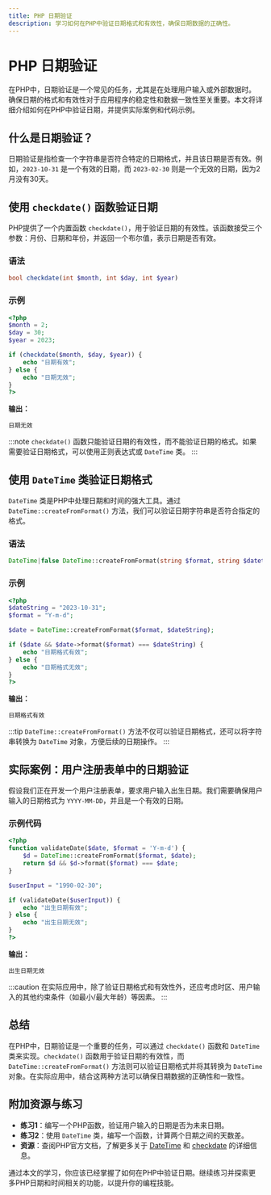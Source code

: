 ```yaml
---
title: PHP 日期验证
description: 学习如何在PHP中验证日期格式和有效性，确保日期数据的正确性。
---
```


# PHP 日期验证

在PHP中，日期验证是一个常见的任务，尤其是在处理用户输入或外部数据时。确保日期的格式和有效性对于应用程序的稳定性和数据一致性至关重要。本文将详细介绍如何在PHP中验证日期，并提供实际案例和代码示例。

## 什么是日期验证？

日期验证是指检查一个字符串是否符合特定的日期格式，并且该日期是否有效。例如，`2023-10-31` 是一个有效的日期，而 `2023-02-30` 则是一个无效的日期，因为2月没有30天。

## 使用 `checkdate()` 函数验证日期

PHP提供了一个内置函数 `checkdate()`，用于验证日期的有效性。该函数接受三个参数：月份、日期和年份，并返回一个布尔值，表示日期是否有效。

### 语法

```php
bool checkdate(int $month, int $day, int $year)
```

### 示例

```php
<?php
$month = 2;
$day = 30;
$year = 2023;

if (checkdate($month, $day, $year)) {
    echo "日期有效";
} else {
    echo "日期无效";
}
?>
```

**输出：**

```
日期无效
```

:::note
`checkdate()` 函数只能验证日期的有效性，而不能验证日期的格式。如果需要验证日期格式，可以使用正则表达式或 `DateTime` 类。
:::

## 使用 `DateTime` 类验证日期格式

`DateTime` 类是PHP中处理日期和时间的强大工具。通过 `DateTime::createFromFormat()` 方法，我们可以验证日期字符串是否符合指定的格式。

### 语法

```php
DateTime|false DateTime::createFromFormat(string $format, string $datetime)
```

### 示例

```php
<?php
$dateString = "2023-10-31";
$format = "Y-m-d";

$date = DateTime::createFromFormat($format, $dateString);

if ($date && $date->format($format) === $dateString) {
    echo "日期格式有效";
} else {
    echo "日期格式无效";
}
?>
```

**输出：**

```
日期格式有效
```

:::tip
`DateTime::createFromFormat()` 方法不仅可以验证日期格式，还可以将字符串转换为 `DateTime` 对象，方便后续的日期操作。
:::

## 实际案例：用户注册表单中的日期验证

假设我们正在开发一个用户注册表单，要求用户输入出生日期。我们需要确保用户输入的日期格式为 `YYYY-MM-DD`，并且是一个有效的日期。

### 示例代码

```php
<?php
function validateDate($date, $format = 'Y-m-d') {
    $d = DateTime::createFromFormat($format, $date);
    return $d && $d->format($format) === $date;
}

$userInput = "1990-02-30";

if (validateDate($userInput)) {
    echo "出生日期有效";
} else {
    echo "出生日期无效";
}
?>
```

**输出：**

```
出生日期无效
```

:::caution
在实际应用中，除了验证日期格式和有效性外，还应考虑时区、用户输入的其他约束条件（如最小/最大年龄）等因素。
:::

## 总结

在PHP中，日期验证是一个重要的任务，可以通过 `checkdate()` 函数和 `DateTime` 类来实现。`checkdate()` 函数用于验证日期的有效性，而 `DateTime::createFromFormat()` 方法则可以验证日期格式并将其转换为 `DateTime` 对象。在实际应用中，结合这两种方法可以确保日期数据的正确性和一致性。

## 附加资源与练习

- **练习1**：编写一个PHP函数，验证用户输入的日期是否为未来日期。
- **练习2**：使用 `DateTime` 类，编写一个函数，计算两个日期之间的天数差。
- **资源**：查阅PHP官方文档，了解更多关于 [DateTime](https://www.php.net/manual/en/class.datetime.php) 和 [checkdate](https://www.php.net/manual/en/function.checkdate.php) 的详细信息。

通过本文的学习，你应该已经掌握了如何在PHP中验证日期。继续练习并探索更多PHP日期和时间相关的功能，以提升你的编程技能。